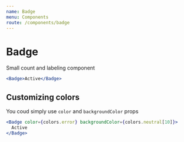 ```yaml
---
name: Badge
menu: Components
route: /components/badge
---
```



# Badge

Small count and labeling component

```jsx react-live
<Badge>Active</Badge>
```

## Customizing colors

You coud simply use `color` and `backgroundColor` props

```jsx react-live
<Badge color={colors.error} backgroundColor={colors.neutral[10]}>
  Active
</Badge>
```
